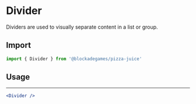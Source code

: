 
# Divider

Dividers are used to visually separate content in a list or group.

## Import
```jsx
import { Divider } from '@blockadegames/pizza-juice'
```

## Usage

<Divider />

- - -

```jsx
<Divider />
```
